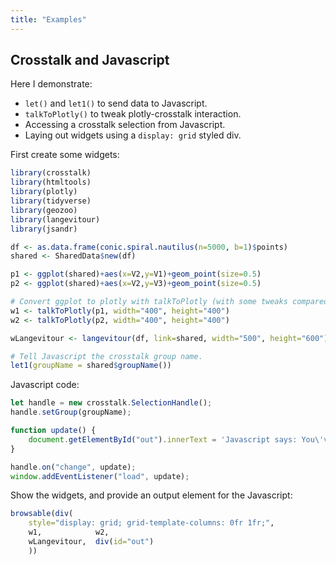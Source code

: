 ```yaml
---
title: "Examples"
---
```


## Crosstalk and Javascript

Here I demonstrate:

* `let()` and `let1()` to send data to Javascript.
* `talkToPlotly()` to tweak plotly-crosstalk interaction.
* Accessing a crosstalk selection from Javascript.
* Laying out widgets using a `display: grid` styled div.

First create some widgets:

```r
library(crosstalk)
library(htmltools)
library(plotly)
library(tidyverse)
library(geozoo)
library(langevitour)
library(jsandr)

df <- as.data.frame(conic.spiral.nautilus(n=5000, b=1)$points)
shared <- SharedData$new(df)

p1 <- ggplot(shared)+aes(x=V2,y=V1)+geom_point(size=0.5)
p2 <- ggplot(shared)+aes(x=V2,y=V3)+geom_point(size=0.5)

# Convert ggplot to plotly with talkToPlotly (with some tweaks compared to ggplotly)
w1 <- talkToPlotly(p1, width="400", height="400")
w2 <- talkToPlotly(p2, width="400", height="400")

wLangevitour <- langevitour(df, link=shared, width="500", height="600")

# Tell Javascript the crosstalk group name.
let1(groupName = shared$groupName())
```

Javascript code:

```js
let handle = new crosstalk.SelectionHandle();
handle.setGroup(groupName);

function update() {
    document.getElementById("out").innerText = 'Javascript says: You\'ve selected '+(handle.value||[]).length+' points.';
}

handle.on("change", update);
window.addEventListener("load", update);
```

Show the widgets, and provide an output element for the Javascript:

```r
browsable(div(
    style="display: grid; grid-template-columns: 0fr 1fr;",
    w1,            w2,
    wLangevitour,  div(id="out")
    ))
```

